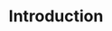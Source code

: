 ---
title: Introduction
description: 'Agent identity and payment mechanism in b402'
icon: coin-vertical
---